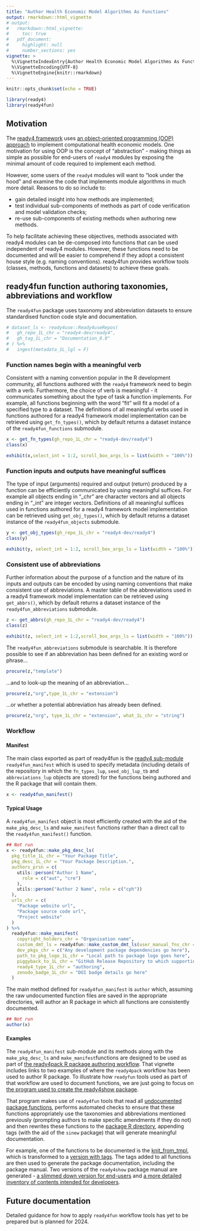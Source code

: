 ```yaml
---
title: "Author Health Economic Model Algorithms As Functions"
output: rmarkdown::html_vignette
# output: 
#   rmarkdown::html_vignette:
#     toc: true
#   pdf_document:
#     highlight: null
#     number_sections: yes
vignette: >
  %\VignetteIndexEntry{Author Health Economic Model Algorithms As Functions}
  %\VignetteEncoding{UTF-8}
  %\VignetteEngine{knitr::rmarkdown}
---
```

```r
knitr::opts_chunk$set(echo = TRUE)
```
```r
library(ready4)
library(ready4fun)
```
<!-- library(ready4show) -->
<!-- library(ready4use) -->
## Motivation

The [ready4 framework](https://www.ready4-dev.com/) uses [an object-oriented programming (OOP) approach](https://ready4-dev.github.io/ready4class/articles/V_01.html) to implement computational health economic models. One motivation for using OOP is the concept of "abstraction" - making things as simple as possible for end-users of `ready4` modules by exposing the minimal amount of code required to implement each method.

However, some users of the `ready4` modules will want to "look under the hood" and examine the code that implements module algorithms in much more detail. Reasons to do so include to:

 - gain detailed insight into how methods are implemented;
 - test individual sub-components of methods as part of code verification and model validation checks;
 - re-use sub-components of existing methods when authoring new methods.

To help facilitate achieving these objectives, methods associated with ready4 modules can be de-composed into functions that can be used independent of ready4 modules. However, these functions need to be documented and will be easier to comprehend if they adopt a consistent house style (e.g. naming conventions). ready4fun provides workflow tools (classes, methods, functions and datasets) to achieve these goals.

## ready4fun function authoring taxonomies, abbreviations and workflow

The `ready4fun` package uses taxonomy and abbreviation datasets to ensure standardised function code style and documentation. 
<!-- A copy of this dataset (`dataset_ls`) can be downloaded from a repository associated with the [ready4 package](https://ready4-dev.github.io/ready4/) using tools from the [ready4use package](https://ready4-dev.github.io/ready4use/) package. -->

```r
# dataset_ls <- ready4use::Ready4useRepos(
#   gh_repo_1L_chr = "ready4-dev/ready4",
#   gh_tag_1L_chr = "Documentation_0.0"
# ) %>%
#   ingest(metadata_1L_lgl = F)
```

### Function names begin with a meaningful verb

Consistent with a naming convention popular in the R development community, all functions authored with the `ready4` framework need to begin with a verb. Furthermore, the choice of verb is meaningful - it communicates something about the type of task a function implements. For example, all functions beginning with the word "fit" will fit a model of a specified type to a dataset. The definitions of all meaningful verbs used in functions authored for a ready4 framework model implementation can be retrieved using `get_fn_types()`, which by default returns a dataset instance of the `ready4fun_functions` submodule.

<!-- element `fn_types_lup` of `dataset_ls`, the key features of which are reproduced below. -->
```r
x <- get_fn_types(gh_repo_1L_chr = "ready4-dev/ready4")
class(x)
```

```r
exhibit(x,select_int = 1:2, scroll_box_args_ls = list(width = "100%"))
```

### Function inputs and outputs have meaningful suffices

The type of input (arguments) required and output (return) produced by a function can be efficiently communicated by using meaningful suffices. For example all objects ending in "_chr" are character vectors and all objects ending in "_int" are integer vectors. Definitions of all meaningful suffices used in functions authored for a ready4 framework model implementation can be retrieved using `get_obj_types()`, which by default returns a dataset instance of the `ready4fun_objects` submodule.

```r
y <- get_obj_types(gh_repo_1L_chr = "ready4-dev/ready4")
class(y)
```

```r
exhibit(y, select_int = 1:2, scroll_box_args_ls = list(width = "100%"))
```


### Consistent use of abbreviations

Further information about the purpose of a function and the nature of its inputs and outputs can be encoded by using naming conventions that make consistent use of abbreviations. A master table of the abbreviations used in a ready4 framework model implementation can be retrieved using `get_abbrs()`, which by default returns a dataset instance of the `ready4fun_abbreviations` submodule.


```r
z <- get_abbrs(gh_repo_1L_chr = "ready4-dev/ready4")
class(z)
```

```r
exhibit(z, select_int = 1:2,scroll_box_args_ls = list(width = "100%"))
```

The `ready4fun_abbreviations` submodule is searchable. It is therefore possible to see if an abbreviation has been defined for an existing word or phrase...

```r
procure(z,"template")
```

...and to look-up the meaning of an abbreviation...

```r
procure(z,"org",type_1L_chr = "extension")
```

...or whether a potential abbreviation has already been defined.

```r
procure(z,"org", type_1L_chr = "extension", what_1L_chr = "string")
```

### Workflow

#### Manifest
The main class exported as part of ready4fun is the [ready4 sub-module](https://ready4-dev.github.io/ready4/articles/V_01.html) `ready4fun_manifest` which is used to specify metadata (including details of the repository in which the `fn_types_lup`, `seed_obj_lup_tb` and `abbreviations_lup` objects are stored) for the functions being authored and the R package that will contain them. 

```r
x <- ready4fun_manifest()
```

#### Typical Usage
A `ready4fun_manifest` object is most efficiently created with the aid of the `make_pkg_desc_ls` and `make_manifest` functions rather than a direct call to the `ready4fun_manifest()` function.

```r
## Not run
x <- ready4fun::make_pkg_desc_ls(
  pkg_title_1L_chr = "Your Package Title",
  pkg_desc_1L_chr = "Your Package Description.",
  authors_prsn = c(
    utils::person("Author 1 Name",
      role = c("aut", "cre")
    ),
    utils::person("Author 2 Name", role = c("cph"))
  ),
  urls_chr = c(
    "Package website url",
    "Package source code url",
    "Project website"
  )
) %>%
  ready4fun::make_manifest(
    copyright_holders_chr = "Organisation name",
    custom_dmt_ls = ready4fun::make_custom_dmt_ls(user_manual_fns_chr = c("Functions to be included in main user manual are itemised here")),
    dev_pkgs_chr = c("Any development package dependencies go here"),
    path_to_pkg_logo_1L_chr = "Local path to package logo goes here",
    piggyback_to_1L_chr = "GitHub Release Repository to which supporting files will be uploaded",
    ready4_type_1L_chr = "authoring",
    zenodo_badge_1L_chr = "DOI badge details go here"
  )
```

The main method defined for `ready4fun_manifest` is `author` which, assuming the raw undocumented function files are saved in the appropriate directories, will author an R package in which all functions are consistently documented.

```r
## Not run
author(x)
```

#### Examples
The `ready4fun_manifest` sub-module and its methods along with the `make_pkg_desc_ls` and `make_manifest`functions are designed to be used as part of [the ready4pack R package authoring workflow](https://ready4-dev.github.io/ready4pack/articles/V_01.html). That vignette includes links to two examples of where the `ready4pack` workflow has been used to author R package. To illustrate how `readyfun` tools used as part of that workflow are used to document functions, we are just going to focus on [the program used to create the ready4show package](https://github.com/ready4-dev/ready4show/blob/main/data-raw/DATASET.R).

That program makes use of `ready4fun` tools that read all [undocumented package functions](https://github.com/ready4-dev/ready4show/tree/main/data-raw/fns), performs automated checks to ensure that these functions appropriately use the taxonomies and abbreviations mentioned previously (prompting authors to make specific amendments if they do not) and then rewrites these functions to the [package R directory](https://github.com/ready4-dev/ready4show/tree/main/R), appending tags (with the aid of the `sinew` package) that will generate meaningful documentation. 

For example, one of the functions to be documented is the [knit_from_tmpl](https://github.com/ready4-dev/ready4show/blob/main/data-raw/fns/knit.R), which is transformed to a [version with tags](https://github.com/ready4-dev/ready4show/blob/main/R/fn_knit.R). The tags added to all functions are then used to generate the package documentation, including the package manual. Two versions of the `ready4show` package manual are generated - [a slimmed down version for end-users](https://github.com/ready4-dev/ready4show/releases/download/Documentation_0.0/ready4show_User.pdf) and [a more detailed inventory of contents intended for developers](https://github.com/ready4-dev/ready4show/releases/download/Documentation_0.0/ready4show_Developer.pdf).


## Future documentation

Detailed guidance for how to apply `ready4fun` workflow tools has yet to be prepared but is planned for 2024.
